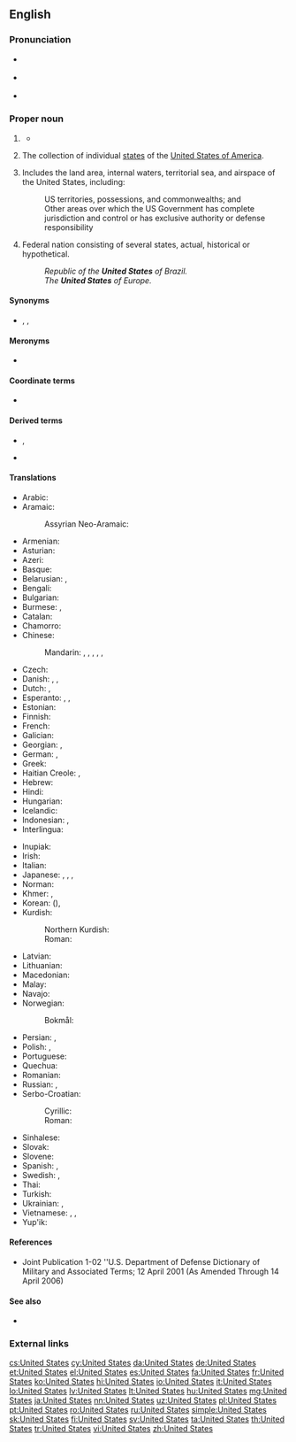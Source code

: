 ==English==
{{wikipedia}}

===Pronunciation===
* {{a|UK}} {{IPA|/juːˌnaɪtɪd ˈsteɪts/|/jʊˌnaɪtɪd ˈsteɪts/|lang=en}}
* {{a|US}} {{IPA|/juˌnaɪtɪd ˈsteɪts/|[juˌnaɪ̯ɾɪ̈d ˈsteɪ̯ts]|[jɪ̈ˌnaɪ̯ɾɪ̈d ˈsteɪ̯ts]|lang=en}}
* {{audio|en-us-United States.ogg|Audio (US)|lang=en}}

===Proper noun===
{{en-proper noun|head=the [[united|United]] [[states|States]]}}

# {{lb|en|in the singular}} {{form of|shortened form|United States of America|lang=en}}
#* {{quote-journal
|date=April 29, 2012
|author=Nathan Rabin
|title=TV: Review: THE SIMPSONS (CLASSIC): “Treehouse of Horror III” (season 4, episode 5; originally aired 10/29/1992)
|url=http://www.avclub.com/articles/treehouse-of-horror-iii,72723/
|page=
|passage=“King Homer” follows the story of King Kong closely, with Mr. Burns taking the freakishly over-sized King Homer from his native Africa, where he lives proud as a simian god, to the '''United States''', where he is an initially impressive but ultimately rather limited Broadway attraction.}}
# {{lb|en|in the plural}} The collection of individual [[state]]s of the [[United States of America]].
# {{lb|en|military}} Includes the land area, internal waters, territorial sea, and airspace of the United States, including:
#: US territories, possessions, and commonwealths; and
#: Other areas over which the US Government has complete jurisdiction and control or has exclusive authority or defense responsibility
# {{lb|en|nation's name}} Federal nation consisting of several states, actual, historical or hypothetical.
#: ''Republic of the '''United States''' of Brazil.''
#: ''The '''United States''' of Europe.''

====Synonyms====
* {{l|en|Usania}}, {{l|en|Usonia}}, {{l|en|Usona}} {{qualifier|all nonstandard}}

====Meronyms====
* {{list:states of the United States/en}}

====Coordinate terms====
* {{list:countries of North America/en}}

====Derived terms====
* {{l|en|U.S. American}}, {{l|en|United Statesian}}
* {{l|en|United Mexican States}}

====Translations====
{{trans-top|The United States}}
* Arabic: {{t|ar|الْوِلَايَاتُ الْمُتَّحِدَة|f-p}}
* Aramaic:
*: Assyrian Neo-Aramaic: {{t|aii|ܐܬܪܘܬܐ ܡܚܝܕܐ ܕܐܡܪܝܟܐ|sc=Syrc}}
* Armenian: {{t|hy|Միացյալ Նահանգներ}}
* Asturian: {{t|ast|Estaos Uníos|m-p}}
* Azeri: {{t+|az|Amerika Birləşmiş Ştatları}}
* Basque: {{t|eu|Ameriketako Estatu Batuak}}
* Belarusian: {{t|be|Злу́чаныя Шта́ты|m-p}}, {{t|be|ЗША|m-p}}
* Bengali: {{t|bn|যুক্তরাষ্ট্র|tr=juktôrashţrô}}
* Bulgarian: {{t|bg|Съедине́ните ща́ти|m-p}}
* Burmese: {{t|my|အမေရိကန်ပြည်ထောင်စု|sc=Mymr}}, {{t|my|အမေရိက|sc=Mymr}}
* Catalan: {{t+|ca|Estats Units|m-p}}
* Chamorro: {{t|ch|Estados Unidos}}
* Chinese:
*: Mandarin: {{t+|cmn|美利堅合眾國|sc=Hani}}, {{t+|cmn|美利坚合众国|tr=Měilìjiān Hézhòngguó|sc=Hani}}, {{t+|cmn|合眾國|sc=Hani}}, {{t+|cmn|合众国|tr=Hézhòngguó|sc=Hani}}, {{t+|cmn|美國|sc=Hani}}, {{t+|cmn|美国|tr=Měiguó|sc=Hani}}
* Czech: {{t|cs|Spojené státy|m-p}}
* Danish: {{t+|da|USA}}, {{t|da|Amerikas Forenede Stater}}, {{t|da|De Forenede Stater|c-p}}
* Dutch: {{t+|nl|VS|m-p}}, {{t+|nl|Verenigde Staten|m-p}}
* Esperanto: {{t+|eo|Usono|s}}, {{t|eo|Unuiĝintaj Ŝtatoj Amerikaj|p}} {{qualifier|formal}}, {{t+|eo|Unuiĝintaj Ŝtatoj de Ameriko|p}} {{qualifier|formal}}
* Estonian: {{t|et|Ühendriigid|p}}
* Finnish: {{t+|fi|Yhdysvallat|p}}
* French: {{t+|fr|États-Unis|m-p}}
* Galician: {{t+|gl|Estados Unidos|m-p}}
* Georgian: {{t|ka|შეერთებული შტატები|sc=Geor}}, {{t+|ka|აშშ|sc=Geor}}
* German: {{t+|de|USA|p}}, {{t+|de|Vereinigte Staaten|p}}
* Greek: {{t+|el|Ηνωμένες Πολιτείες|f-p}}
* Haitian Creole: {{t|ht|Etazini}}, {{qualifier|to/in the US}} {{t|ht|Ozetazini}}
* Hebrew: {{t+|he|אַרְצוֹת הַבְּרִית|f-p|tr=artsot ha-brit}}
* Hindi: {{t+|hi|अमेरिका|m|tr=amerikā|sc=Deva}}
* Hungarian: {{t+|hu|Egyesült Államok}}
* Icelandic: {{t+|is|Bandaríkin}}
* Indonesian: {{t+|id|Amerika Serikat}}, {{t+|id|Amerika}}
* Interlingua: {{t|ia|Statos Unite}}
{{trans-mid}}
* Inupiak: {{t|ik|United States}}
* Irish: {{t|ga|Stáit Aontaithe|m-p}}
* Italian: {{t+|it|Stati Uniti|m-p}}
* Japanese: {{t|ja|合衆国|tr=Gasshūkoku}}, {{t+|ja|アメリカ合衆国|tr=Amerika Gasshūkoku}}, {{t+|ja|米国|tr=べいこく, Béikoku|sc=Jpan}}, {{t+|ja|アメリカ|tr=Amerika|sc=Jpan}}
* Norman: {{t|nrf|Êtats Unnis|m-p}}
* Khmer: {{t+|km|សហរដ្ឋអាមេរិក|tr=saharoat aameirik|sc=Khmr}}, {{t|km|សហរដ្ឋ|sc=Khmr|tr=saharoat}}
* Korean: {{t|ko|^미국|sc=Kore}} ({{t+|ko|美國|sc=Kore}}), {{t|ko|^아메리카|sc=Kore}}
* Kurdish:
*: Northern Kurdish: {{t|kmr|Ameriqayê Yekbûyî}}
*: Roman: {{t|ku|mızır amerîkayê|sc=Latn}}
* Latvian: {{t|lv|Savienotās Valstis|m-p}}
* Lithuanian: {{t|lt|Jungtinės Valstijos|m-p}}
* Macedonian: {{t|mk|Соеди́нети Држа́ви|f-p}}
* Malay: {{t|ms|Amerika Syarikat}}
* Navajo: {{t|nv|Wááshindoon bikéyah ałhidadiidzooígíí}}
* Norwegian:
*: Bokmål: {{t|nb|De forente stater|m-p}}
* Persian: {{t+|fa|ایالات متحده|tr=eyâlât-e mottahede|sc=fa-Arab}}, {{t+|fa|اتازونی|tr=etâzuni|sc=fa-Arab}} {{qualifier|dated}}
* Polish: {{t+|pl|Stany Zjednoczone|m-in-p}}, {{t+|pl|USA|p}}
* Portuguese: {{t+|pt|Estados Unidos|m-p}}
* Quechua: {{t|qu|Hukllachasqa Amirika Suyukuna}}
* Romanian: {{t|ro|Statele Unite|f-p}}
* Russian: {{t|ru|Соединённые Шта́ты|m-p}}, {{t+|ru|США|m-p}}
* Serbo-Croatian:
*: Cyrillic: {{t|sh|Сједињене Америчке Државе|p}}
*: Roman: {{t+|sh|Sjedinjene Američke Države|p}}
* Sinhalese: {{t|si|ඇමරිකාව|sc=Sinh}}
* Slovak: {{t|sk|Spojené štáty|m-p}}
* Slovene: {{t|sl|Združene države|m-p}}
* Spanish: {{t+|es|Estados Unidos|m-p}}, {{t+|es|EE. UU.}}
* Swedish: {{t+|sv|USA}}, {{t+|sv|Förenta Staterna|n}}
* Thai: {{t+|th|สหรัฐอเมริกา|tr=sàhà rát àmayrígaa|sc=Thai}}
* Turkish: {{t|tr|Birleşik Devletler}}
* Ukrainian: {{t|uk|Сполу́чені Шта́ти|m-p}}, {{t|uk|ЗША|m-p}}
* Vietnamese: {{t+|vi|Hoa Kỳ}}, {{t|vi|nước Mỹ}}, {{t|vi|Mỹ Quốc}}
* Yup'ik: {{t|esu|United States}}
{{trans-bottom}}

====References====
* Joint Publication 1-02 ''U.S. Department of Defense Dictionary of Military and Associated Terms; 12 April 2001 (As Amended Through 14 April 2006)

====See also====
* {{l|en|Appendix:Place names in United States}}

===External links===
{{projectlinks
|pedia
|commons
|news
|quotes
}}

[[cs:United States]]
[[cy:United States]]
[[da:United States]]
[[de:United States]]
[[et:United States]]
[[el:United States]]
[[es:United States]]
[[fa:United States]]
[[fr:United States]]
[[ko:United States]]
[[hi:United States]]
[[io:United States]]
[[it:United States]]
[[lo:United States]]
[[lv:United States]]
[[lt:United States]]
[[hu:United States]]
[[mg:United States]]
[[ja:United States]]
[[nn:United States]]
[[uz:United States]]
[[pl:United States]]
[[pt:United States]]
[[ro:United States]]
[[ru:United States]]
[[simple:United States]]
[[sk:United States]]
[[fi:United States]]
[[sv:United States]]
[[ta:United States]]
[[th:United States]]
[[tr:United States]]
[[vi:United States]]
[[zh:United States]]